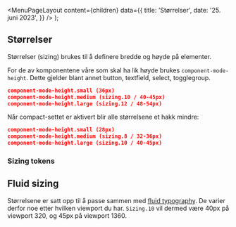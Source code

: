 
<Meta
  title='Størrelser'
  description='Beskrivelse'
/>

  <MenuPageLayout
    content={children}
    data={{
      title: 'Størrelser',
      date: '25. juni 2023',
    }}
  />
);

## Størrelser

Størrelser (sizing) brukes til å definere bredde og høyde på elementer.

For de av komponentene våre som skal ha lik høyde brukes `component-mode-height`. Dette gjelder blant annet button, textfield, select, togglegroup.

```json
component-mode-height.small (36px)
component-mode-height.medium (sizing.10 / 40-45px)
component-mode-height.large (sizing.12 / 48-54px)
```

Når compact-settet er aktivert blir alle størrelsene et hakk mindre:

```json
component-mode-height.small (28px)
component-mode-height.medium (sizing.8 / 32-36px)
component-mode-height.large (sizing.10 / 40-45px)
```

### Sizing tokens

<TokenList
  type='size'
  token='fds-sizing'
/>

## Fluid sizing

Størrelsene er satt opp til å passe sammen med [fluid typography](/grunnleggende/designelementer/typografi). De varier derfor noe etter hvilken viewport du har. `Sizing.10` vil dermed være 40px på viewport 320, og 45px på viewport 1360.

<CodeSnippet
  children='"sizing": {
    "1": {
      "value": "{base_sizing}/16*{font-size.f0}",
      "type": "sizing",
      "description": "4px - 4.5px"
    },
    "2": {
      "value": "{base_sizing}*2/16*{font-size.f0}",
      "type": "sizing",
      "description": "8px - 9px"
    },
    "(...)"
    "10": {
      "value": "{base_sizing}*10/16*{font-size.f0}",
      "type": "sizing",
      "description": "40px - 45px"
    },
    "12": {
      "value": "({base_sizing}*12/16)*{font-size.f0}",
      "type": "sizing",
      "description": "48px - 54px"
    },
  }'
  language='json'
/>
